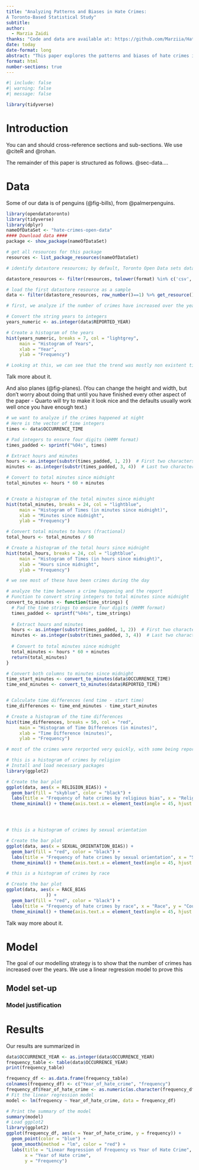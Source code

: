 ---
title: "Analyzing Patterns and Biases in Hate Crimes: 
A Toronto-Based Statistical Study"
subtitle: 
author: 
  - Marzia Zaidi
thanks: "Code and data are available at: https://github.com/Marziia/Hate-Crime-Data-Analysis/tree/main."
date: today
date-format: long
abstract: "This paper explores the patterns and biases of hate crimes in Toronto, drawing on data from the Hate Crimes Open Data dataset, which includes all verified hate crime occurrences reported since 2018. By examining various bias categories, such as race, religion, and sexual orientation. This study aims to uncover trends and underlying societal factors that contribute to hate-motivated violence in the city. The analysis reveals significant variations in the prevalence and nature of hate crimes, shedding light on the complexities of victimization and their broader implications for community cohesion. Additionally, this research evaluates the effectiveness of current policies and community initiatives designed to prevent hate crimes and promote inclusivity. Ultimately, the findings of this study contribute to a deeper understanding of hate crimes in Toronto, offering valuable insights that can inform strategies to foster a safer and more equitable society."
format: html
number-sections: true
---

```{r}
#| include: false
#| warning: false
#| message: false

library(tidyverse)
```

# Introduction

You can and should cross-reference sections and sub-sections. We use @citeR and @rohan.

The remainder of this paper is structured as follows. @sec-data....

# Data {#sec-data}

Some of our data is of penguins (@fig-bills), from @palmerpenguins.

```{r}
library(opendatatoronto)
library(tidyverse)
library(dplyr)
nameOfDataSet <- "hate-crimes-open-data"
#### Download data ####
package <- show_package(nameOfDataSet)

# get all resources for this package
resources <- list_package_resources(nameOfDataSet)

# identify datastore resources; by default, Toronto Open Data sets datastore resource format to CSV for non-geospatial and GeoJSON for geospatial resources

datastore_resources <- filter(resources, tolower(format) %in% c('csv', 'geojson'))

# load the first datastore resource as a sample
data <- filter(datastore_resources, row_number()==1) %>% get_resource()

# first, we analyze if the number of crimes have increased over the years

# Convert the string years to integers
years_numeric <- as.integer(data$REPORTED_YEAR)

# Create a histogram of the years
hist(years_numeric, breaks = 7, col = "lightgrey", 
     main = "Histogram of Years",
     xlab = "Year",
     ylab = "Frequency")

# Looking at this, we can see that the trend was mostly non existent till 2022, and then in 2023, we had a spike in crimes.


```

Talk more about it.

And also planes (@fig-planes). (You can change the height and width, but don't worry about doing that until you have finished every other aspect of the paper - Quarto will try to make it look nice and the defaults usually work well once you have enough text.)

```{r}
# we want to analyze if the crimes happened at night
# Here is the vector of time integers
times <- data$OCCURRENCE_TIME

# Pad integers to ensure four digits (HHMM format)
times_padded <- sprintf("%04s", times)

# Extract hours and minutes
hours <- as.integer(substr(times_padded, 1, 2))  # First two characters are the hours
minutes <- as.integer(substr(times_padded, 3, 4))  # Last two characters are the minutes

# Convert to total minutes since midnight
total_minutes <- hours * 60 + minutes


# Create a histogram of the total minutes since midnight
hist(total_minutes, breaks = 24, col = "lightblue", 
     main = "Histogram of Times (in minutes since midnight)",
     xlab = "Minutes since midnight",
     ylab = "Frequency")

# Convert total minutes to hours (fractional)
total_hours <- total_minutes / 60

# Create a histogram of the total hours since midnight
hist(total_hours, breaks = 24, col = "lightblue", 
     main = "Histogram of Times (in hours since midnight)",
     xlab = "Hours since midnight",
     ylab = "Frequency")

# we see most of these have been crimes during the day
```

```{r}
# analyze the time between a crime happening and the report
# Function to convert string integers to total minutes since midnight
convert_to_minutes <- function(time_strings) {
  # Pad the time strings to ensure four digits (HHMM format)
  times_padded <- sprintf("%04s", time_strings)
  
  # Extract hours and minutes
  hours <- as.integer(substr(times_padded, 1, 2))  # First two characters are hours
  minutes <- as.integer(substr(times_padded, 3, 4))  # Last two characters are minutes
  
  # Convert to total minutes since midnight
  total_minutes <- hours * 60 + minutes
  return(total_minutes)
}

# Convert both columns to minutes since midnight
time_start_minutes <- convert_to_minutes(data$OCCURRENCE_TIME)
time_end_minutes <- convert_to_minutes(data$REPORTED_TIME)


# Calculate time differences (end time - start time)
time_differences <- time_end_minutes - time_start_minutes

# Create a histogram of the time differences
hist(time_differences, breaks = 50, col = "red",
     main = "Histogram of Time Differences (in minutes)",
     xlab = "Time Difference (minutes)",
     ylab = "Frequency")

# most of the crimes were rerported very quickly, with some being reported the next day (corresponding to the negative portion of the distribution)

# this is a histogram of crimes by religion
# Install and load necessary packages
library(ggplot2)

# Create the bar plot
ggplot(data, aes(x = RELIGION_BIAS)) +
  geom_bar(fill = "skyblue", color = "black") +
  labs(title = "Frequency of hate crimes by religious bias", x = "Religion", y = "Count") +
  theme_minimal() + theme(axis.text.x = element_text(angle = 45, hjust = 1, size = 10))




# this is a histogram of crimes by sexual orientation

# Create the bar plot
ggplot(data, aes(x = SEXUAL_ORIENTATION_BIAS)) +
  geom_bar(fill = "red", color = "black") +
  labs(title = "Frequency of hate crimes by sexual orientation", x = "Sexual Orientation", y = "Count") +
  theme_minimal() + theme(axis.text.x = element_text(angle = 45, hjust = 1, size = 10))

# this is a histogram of crimes by race

# Create the bar plot
ggplot(data, aes(x = RACE_BIAS
               )) +
  geom_bar(fill = "red", color = "black") +
  labs(title = "Frequency of hate crimes by race", x = "Race", y = "Count") +
  theme_minimal() + theme(axis.text.x = element_text(angle = 45, hjust = 1, size = 10))
```

Talk way more about it.

# Model

The goal of our modelling strategy is to show that the number of crimes has increased over the years. We use a linear regression model to prove this

## Model set-up

### Model justification

# Results

Our results are summarized in

```{r}
data$OCCURRENCE_YEAR <- as.integer(data$OCCURRENCE_YEAR)
frequency_table <- table(data$OCCURRENCE_YEAR)
print(frequency_table)

```

```{r}
frequency_df <- as.data.frame(frequency_table)
colnames(frequency_df) <- c("Year_of_hate_crime", "frequency")
frequency_df$Year_of_hate_crime <- as.numeric(as.character(frequency_df$Year_of_hate_crime))
# Fit the linear regression model
model <- lm(frequency ~ Year_of_hate_crime, data = frequency_df)

# Print the summary of the model
summary(model)
# Load ggplot2
library(ggplot2)
ggplot(frequency_df, aes(x = Year_of_hate_crime, y = frequency)) +
  geom_point(color = "blue") +
  geom_smooth(method = "lm", color = "red") +
  labs(title = "Linear Regression of Frequency vs Year of Hate Crime",
       x = "Year of Hate crime",
       y = "Frequency")
```
